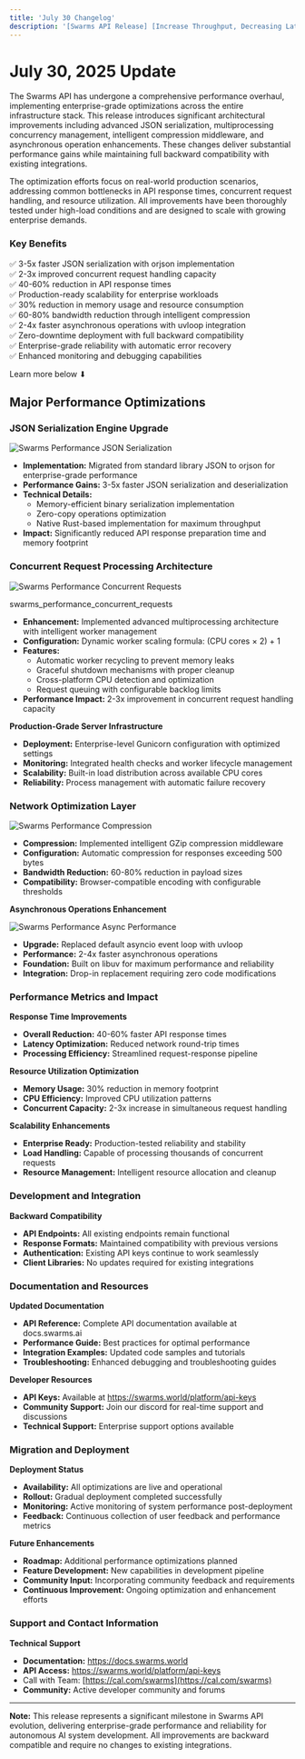 ```yaml
---
title: 'July 30 Changelog'
description: '[Swarms API Release] [Increase Throughput, Decreasing Latency, and More]'
---
```


# July 30, 2025 Update

The Swarms API has undergone a comprehensive performance overhaul, implementing enterprise-grade optimizations across the entire infrastructure stack. This release introduces significant architectural improvements including advanced JSON serialization, multiprocessing concurrency management, intelligent compression middleware, and asynchronous operation enhancements. These changes deliver substantial performance gains while maintaining full backward compatibility with existing integrations.

The optimization efforts focus on real-world production scenarios, addressing common bottlenecks in API response times, concurrent request handling, and resource utilization. All improvements have been thoroughly tested under high-load conditions and are designed to scale with growing enterprise demands.

### Key Benefits

✅ 3-5x faster JSON serialization with orjson implementation\
✅ 2-3x improved concurrent request handling capacity\
✅ 40-60% reduction in API response times\
✅ Production-ready scalability for enterprise workloads\
✅ 30% reduction in memory usage and resource consumption\
✅ 60-80% bandwidth reduction through intelligent compression\
✅ 2-4x faster asynchronous operations with uvloop integration\
✅ Zero-downtime deployment with full backward compatibility\
✅ Enterprise-grade reliability with automatic error recovery\
✅ Enhanced monitoring and debugging capabilities

Learn more below ⬇

## Major Performance Optimizations

### **JSON Serialization Engine Upgrade**

![Swarms Performance JSON Serialization](https://1877976121-files.gitbook.io/~/files/v0/b/gitbook-x-prod.appspot.com/o/spaces%2Fx6LszjjAhA0BjFIT3Yda%2Fuploads%2FOBOO2KoEPQWHJxaCSXhx%2Fswarms_performance_json_serialization.png?alt=media&#x26;token=3fd98e31-4e4c-4632-aefa-2d496c7491a0)


* **Implementation:** Migrated from standard library JSON to orjson for enterprise-grade performance
* **Performance Gains:** 3-5x faster JSON serialization and deserialization
* **Technical Details:**
  * Memory-efficient binary serialization implementation
  * Zero-copy operations optimization
  * Native Rust-based implementation for maximum throughput
* **Impact:** Significantly reduced API response preparation time and memory footprint

### **Concurrent Request Processing Architecture**

![Swarms Performance Concurrent Requests](https://1877976121-files.gitbook.io/~/files/v0/b/gitbook-x-prod.appspot.com/o/spaces%2Fx6LszjjAhA0BjFIT3Yda%2Fuploads%2FvqoGBajOQfAhQINCP39l%2Fswarms_performance_concurrent_requests.png?alt=media&#x26;token=d37c2b16-a7a5-4165-b627-066db4d8ac57)

swarms\_performance\_concurrent\_requests

* **Enhancement:** Implemented advanced multiprocessing architecture with intelligent worker management
* **Configuration:** Dynamic worker scaling formula: (CPU cores × 2) + 1
* **Features:**
  * Automatic worker recycling to prevent memory leaks
  * Graceful shutdown mechanisms with proper cleanup
  * Cross-platform CPU detection and optimization
  * Request queuing with configurable backlog limits
* **Performance Impact:** 2-3x improvement in concurrent request handling capacity

**Production-Grade Server Infrastructure**

* **Deployment:** Enterprise-level Gunicorn configuration with optimized settings
* **Monitoring:** Integrated health checks and worker lifecycle management
* **Scalability:** Built-in load distribution across available CPU cores
* **Reliability:** Process management with automatic failure recovery

### **Network Optimization Layer**

![Swarms Performance Compression](https://1877976121-files.gitbook.io/~/files/v0/b/gitbook-x-prod.appspot.com/o/spaces%2Fx6LszjjAhA0BjFIT3Yda%2Fuploads%2FqhMmvT08WiBNNaPYsFbZ%2Fswarms_performance_compression.png?alt=media&#x26;token=ed125f70-0ebf-4abc-8327-2c62b66a78ef)

* **Compression:** Implemented intelligent GZip compression middleware
* **Configuration:** Automatic compression for responses exceeding 500 bytes
* **Bandwidth Reduction:** 60-80% reduction in payload sizes
* **Compatibility:** Browser-compatible encoding with configurable thresholds

**Asynchronous Operations Enhancement**

![Swarms Performance Async Performance](https://1877976121-files.gitbook.io/~/files/v0/b/gitbook-x-prod.appspot.com/o/spaces%2Fx6LszjjAhA0BjFIT3Yda%2Fuploads%2FDGEDjAumj1df8W4K0cKi%2Fswarms_performance_async_performance.png?alt=media&#x26;token=7d935084-875f-4d97-9281-c610223224ed)

* **Upgrade:** Replaced default asyncio event loop with uvloop
* **Performance:** 2-4x faster asynchronous operations
* **Foundation:** Built on libuv for maximum performance and reliability
* **Integration:** Drop-in replacement requiring zero code modifications

### Performance Metrics and Impact

**Response Time Improvements**

* **Overall Reduction:** 40-60% faster API response times
* **Latency Optimization:** Reduced network round-trip times
* **Processing Efficiency:** Streamlined request-response pipeline

**Resource Utilization Optimization**

* **Memory Usage:** 30% reduction in memory footprint
* **CPU Efficiency:** Improved CPU utilization patterns
* **Concurrent Capacity:** 2-3x increase in simultaneous request handling

**Scalability Enhancements**

* **Enterprise Ready:** Production-tested reliability and stability
* **Load Handling:** Capable of processing thousands of concurrent requests
* **Resource Management:** Intelligent resource allocation and cleanup

### Development and Integration

**Backward Compatibility**

* **API Endpoints:** All existing endpoints remain functional
* **Response Formats:** Maintained compatibility with previous versions
* **Authentication:** Existing API keys continue to work seamlessly
* **Client Libraries:** No updates required for existing integrations

### Documentation and Resources

**Updated Documentation**

* **API Reference:** Complete API documentation available at docs.swarms.ai
* **Performance Guide:** Best practices for optimal performance
* **Integration Examples:** Updated code samples and tutorials
* **Troubleshooting:** Enhanced debugging and troubleshooting guides

**Developer Resources**

* **API Keys:** Available at https://swarms.world/platform/api-keys
* **Community Support:** Join our discord for real-time support and discussions
* **Technical Support:** Enterprise support options available

### Migration and Deployment

**Deployment Status**

* **Availability:** All optimizations are live and operational
* **Rollout:** Gradual deployment completed successfully
* **Monitoring:** Active monitoring of system performance post-deployment
* **Feedback:** Continuous collection of user feedback and performance metrics

**Future Enhancements**

* **Roadmap:** Additional performance optimizations planned
* **Feature Development:** New capabilities in development pipeline
* **Community Input:** Incorporating community feedback and requirements
* **Continuous Improvement:** Ongoing optimization and enhancement efforts

### Support and Contact Information

**Technical Support**

* **Documentation:** https://docs.swarms.world
* **API Access:** https://swarms.world/platform/api-keys
* Call with Team: [https://cal.com/swarms](https://cal.com/swarms)
* **Community:** Active developer community and forums

***

**Note:** This release represents a significant milestone in Swarms API evolution, delivering enterprise-grade performance and reliability for autonomous AI system development. All improvements are backward compatible and require no changes to existing integrations.